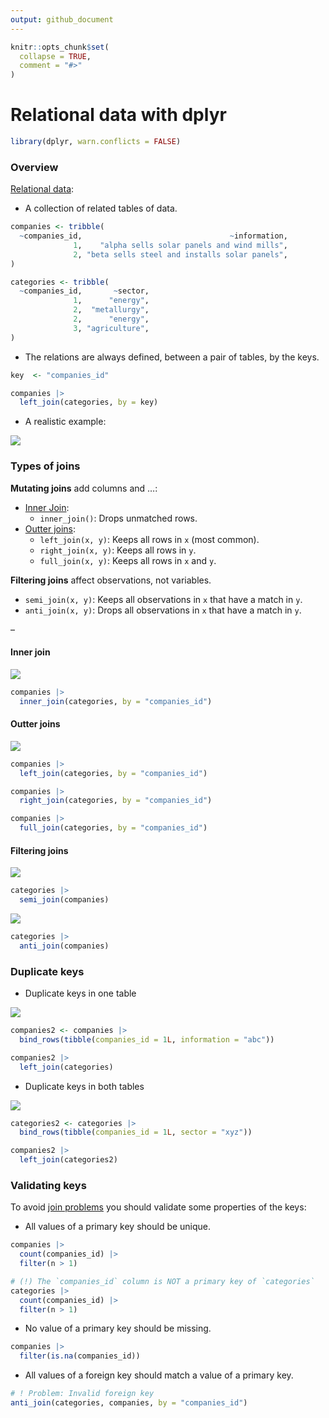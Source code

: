 ```yaml
---
output: github_document
---
```


```r
knitr::opts_chunk$set(
  collapse = TRUE,
  comment = "#>"
)
```

# Relational data with dplyr

```r
library(dplyr, warn.conflicts = FALSE)
```

### Overview

[Relational data](https://r4ds.had.co.nz/relational-data.html):

* A collection of related tables of data.

```r
companies <- tribble(
  ~companies_id,                                 ~information,
              1,    "alpha sells solar panels and wind mills",
              2, "beta sells steel and installs solar panels",
)

categories <- tribble(
  ~companies_id,       ~sector,
              1,      "energy",
              2,  "metallurgy",
              2,      "energy",
              3, "agriculture",
)
```

* The relations are always defined,  between a pair of tables, by the keys.

```r
key  <- "companies_id"

companies |>
  left_join(categories, by = key)
```

* A realistic example:

![](https://d33wubrfki0l68.cloudfront.net/245292d1ea724f6c3fd8a92063dcd7bfb9758d02/5751b/diagrams/relational-nycflights.png)

### Types of joins

**Mutating joins** add columns and ...:

* [Inner Join](https://r4ds.had.co.nz/relational-data.html#mutating-joins):
  * `inner_join()`: Drops unmatched rows.
* [Outter joins](https://r4ds.had.co.nz/relational-data.html#outer-join):  
  * `left_join(x, y)`: Keeps all rows in `x` (most common).
  * `right_join(x, y)`: Keeps all rows in `y`.
  * `full_join(x, y)`: Keeps all rows in `x` and `y`.

**Filtering joins** affect observations, not variables.

* `semi_join(x, y)`: Keeps all observations in `x` that have a match in `y`.
* `anti_join(x, y)`: Drops all observations in `x` that have a match in `y`.

--

#### Inner join

![](https://d33wubrfki0l68.cloudfront.net/3abea0b730526c3f053a3838953c35a0ccbe8980/7f29b/diagrams/join-inner.png)

```r
companies |>
  inner_join(categories, by = "companies_id")
```

#### Outter joins

![](https://d33wubrfki0l68.cloudfront.net/9c12ca9e12ed26a7c5d2aa08e36d2ac4fb593f1e/79980/diagrams/join-outer.png)

```r
companies |>
  left_join(categories, by = "companies_id")

companies |>
  right_join(categories, by = "companies_id")

companies |>
  full_join(categories, by = "companies_id")
```

#### Filtering joins

![](https://d33wubrfki0l68.cloudfront.net/028065a7f353a932d70d2dfc82bc5c5966f768ad/85a30/diagrams/join-semi.png)

```r
categories |> 
  semi_join(companies)
```

![](https://d33wubrfki0l68.cloudfront.net/f29a85efd53a079cc84c14ba4ba6894e238c3759/c1408/diagrams/join-anti.png)

```r
categories |> 
  anti_join(companies)
```


### Duplicate keys

* Duplicate keys in one table

![](https://d33wubrfki0l68.cloudfront.net/6faac3e996263827cb57fc5803df6192541a9a4b/c7d74/diagrams/join-one-to-many.png)

```r
companies2 <- companies |>
  bind_rows(tibble(companies_id = 1L, information = "abc"))

companies2 |>
  left_join(categories)
```

* Duplicate keys in both tables

![](https://d33wubrfki0l68.cloudfront.net/d37530bbf7749f48c02684013ae72b2996b07e25/37510/diagrams/join-many-to-many.png)

```r
categories2 <- categories |>
  bind_rows(tibble(companies_id = 1L, sector = "xyz"))

companies2 |>
  left_join(categories2)
```

### Validating keys

To avoid [join problems](https://r4ds.had.co.nz/relational-data.html#join-problems) you should validate some properties of the keys:

* All values of a primary key should be unique.

```r
companies |>
  count(companies_id) |>
  filter(n > 1)

# (!) The `companies_id` column is NOT a primary key of `categories`
categories |>
  count(companies_id) |>
  filter(n > 1)
```

* No value of a primary key should be missing.

```r
companies |>
  filter(is.na(companies_id))
```

* All values of a foreign key should match a value of a primary key.

```r
# ! Problem: Invalid foreign key
anti_join(categories, companies, by = "companies_id")
```
